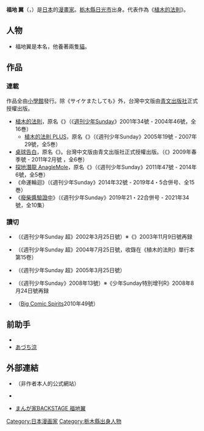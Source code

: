 {{Infobox 漫画家|
| 姓名 = 福地翼
| 本名 = 
| 日語原文 = 
| 羅馬字 = Fukuchi Tsubasa
| 出生地點 = {{JPN}}[[栃木縣|栃木縣]][[日光市|日光市]]
| 國籍 = {{JPN}}
| 出生日期 = {{Birth date and age|1980|2|7}}
| 職業 = [[漫畫家|漫畫家]]
| 活躍時期 = 2001年至今
| 類型 = [[少年漫畫|少年漫畫]]、[[青年漫畫|青年漫畫]]、{{tsl|ja|格闘漫画|格闘漫畫}}
| 代表作 = 《[[植木的法則|植木的法則]]》
| 獎項 =
| 公式網站 =
}}
{{japanese|japanese=福地 翼|kana=ふくち つばさ|romaji=Fukuchi Tsubasa}}{{漫畫}}
'''福地 翼'''（{{lang-ja|ふくち つばさ}}，{{bd|1980年|2月7日|catIdx=Fukuchi Tsubasa}}）是[[日本|日本]]的[[漫畫家|漫畫家]]。[[栃木縣|栃木縣]][[日光市|日光市]]出身。代表作為《[[植木的法則|植木的法則]]》。

== 人物 ==
*福地翼是本名，他養著兩隻[[貓|貓]]。

== 作品 ==
=== 連載 ===
作品全由[[小學館|小學館]]發行。除《サイケまたしても》外，台灣中文版由[[青文出版社|青文出版社]]正式授權出版。
* [[植木的法則|植木的法則]]，原名《{{lang|ja|[[植木的法則|植木的法則]]}}》（《[[週刊少年Sunday|週刊少年Sunday]]》2001年34號 - 2004年46號，全16巻）
** [[植木的法則_PLUS|植木的法則 PLUS]]，原名《{{lang|ja|[[植木的法則+|植木的法則+]]}}》（《週刊少年Sunday》2005年19號 - 2007年29號，全5巻）
* [[桌球告白|桌球告白]]，原名《{{lang|ja|{{tsl|ja|タッコク!!!|タッコク!!!}}}}》。台灣中文版由青文出版社正式授權出版。（《{{tsl|ja|週刊少年サンデーS|週刊少年Sunday 超}}》2009年春季號 - 2011年2月號 ，全6巻）
* [[探地潛龍_AnagleMole|探地潛龍 AnagleMole]]，原名《{{Lang|ja|{{tsl|ja|アナグルモール|アナグルモール}}}}》（《週刊少年Sunday》2011年47號 - 2014年6號，全5巻）
* 《命運輪迴》{{lang|ja|サイケまたしても}}（《週刊少年Sunday》2014年32號 - 2019年4・5合併号、全15巻）
* 《[[廢柴醬驗證中|廢柴醬驗證中]]》（《週刊少年Sunday》2019年21・22合併号 - 2021年34號，全10集）

=== 讀切 ===
* {{lang|ja|王様はエライ人}}（《週刊少年Sunday 超》2002年3月25日號）※《{{tsl|ja|少年サンデー特別増刊R|少年Sunday特別增刊R}}》2003年11月9日號再録
* {{lang|ja|うえきの法則 ミニ外伝}}（《週刊少年Sunday 超》2004年7月25日號，收錄在《植木的法則》單行本第15卷）
* {{lang|ja|うえきの法則外伝 〜もうひとりのロベルト十団〜}}（《週刊少年Sunday 超》2005年3月25日號）
* {{lang|ja|タッコク!!!}}（《週刊少年Sunday》2008年13號）※《少年Sunday特別增刊R》2008年8月24日號再録
* {{lang|ja|ネガティブレイン}}（[[Big_Comic_Spirits|Big Comic Spirits]]2010年49號）

== 前助手 ==
* {{tsl|ja|桜井亜都|櫻井亞都}}
* [[安土涼|あづち涼]]

== 外部連結 ==
* {{ja}}{{lang|ja|[http://homepage3.nifty.com/forgineer/ ふくちゃんのページ]}}（非作者本人的公式網站）
* {{ja}}{{Twitter|fukuchi_tsubasa|福地翼}}
* {{ja}}[https://web.archive.org/web/20141216171703/http://www.websunday.net/backstage/hukuchi/ まんが家BACKSTAGE 福地翼]

{{Authority control}}
{{DEFAULTSORT:Fukuchi Tsubasa}}
[[Category:日本漫画家|Category:日本漫画家]]
[[Category:栃木縣出身人物|Category:栃木縣出身人物]]